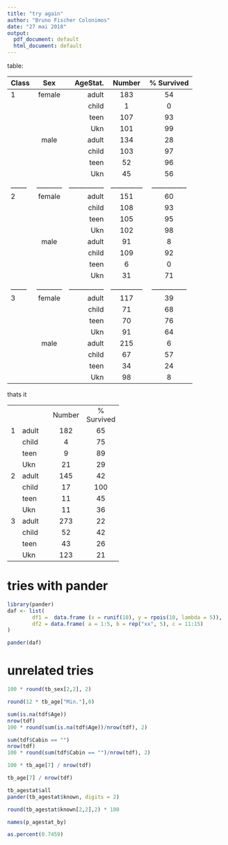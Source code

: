 ```yaml
---
title: "try again"
author: "Bruno Fischer Colonimos"
date: "27 mai 2018"
output:
  pdf_document: default
  html_document: default
---
```


table:


Class  Sex    AgeStat.   Number    % Survived 
---- ------- --------   --------  ------------
 1   female   adult       183         54     
              child        1          0      
              teen        107         93     
               Ukn        101         99     
      male    adult       134         28     
              child       103         97     
              teen         52         96     
               Ukn         45         56
_____________________________________________
 2   female   adult       151         60     
              child       108         93     
              teen        105         95     
               Ukn        102         98     
      male    adult        91         8      
              child       109         92     
              teen         6          0      
               Ukn         31         71
_____________________________________________
 3   female   adult       117         39     
              child        71         68     
              teen         70         76     
               Ukn         91         64     
      male    adult       215         6      
              child        67         57     
              teen         34         24     
               Ukn         98         8      
-------------------------------------------


thats it


--- ------- -- -------- ------------
                Number   % Survived 

                                    

 1   adult       182         65     

     child        4          75     

     teen         9          89     

      Ukn         21         29     

 2   adult       145         42     

     child        17        100     

     teen         11         45     

      Ukn         11         36     

 3   adult       273         22     

     child        52         42     

     teen         43         26     

      Ukn        123         21     
--- ------- -- -------- ------------



# tries with pander

```r
library(pander)
daf <- list(
        df1 =  data.frame (x = runif(10), y = rpois(10, lambda = 5)),
        df2 = data.frame( a = 1:5, b = rep("xx", 5), c = 11:15)   
)

pander(daf)

```
# unrelated tries
```r
100 * round(tb_sex[2,2], 2)

round(12 * tb_age["Min."],0)

sum(is.na(tdf$Age))
nrow(tdf)
100 * round(sum(is.na(tdf$Age))/nrow(tdf), 2)

sum(tdf$Cabin == "")
nrow(tdf)
100 * round(sum(tdf$Cabin == "")/nrow(tdf), 2)

100 * tb_age[7] / nrow(tdf)

tb_age[7] / nrow(tdf)

tb_agestat$all
pander(tb_agestat$known, digits = 2)

round(tb_agestat$known[2,2],2) * 100

names(p_agestat_by)

as.percent(0.7459)

```




